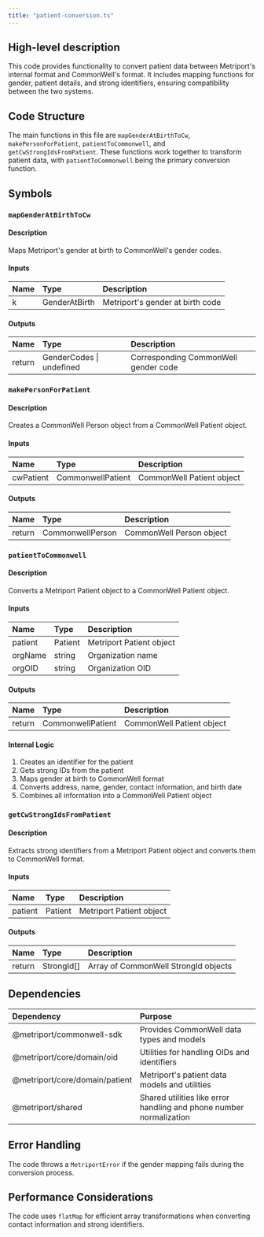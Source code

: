 ```yaml
---
title: "patient-conversion.ts"
---
```


## High-level description
This code provides functionality to convert patient data between Metriport's internal format and CommonWell's format. It includes mapping functions for gender, patient details, and strong identifiers, ensuring compatibility between the two systems.

## Code Structure
The main functions in this file are `mapGenderAtBirthToCw`, `makePersonForPatient`, `patientToCommonwell`, and `getCwStrongIdsFromPatient`. These functions work together to transform patient data, with `patientToCommonwell` being the primary conversion function.

## Symbols

### `mapGenderAtBirthToCw`
#### Description
Maps Metriport's gender at birth to CommonWell's gender codes.

#### Inputs
| Name | Type | Description |
|:-----|:-----|:------------|
| k | GenderAtBirth | Metriport's gender at birth code |

#### Outputs
| Name | Type | Description |
|:-----|:-----|:------------|
| return | GenderCodes \| undefined | Corresponding CommonWell gender code |

### `makePersonForPatient`
#### Description
Creates a CommonWell Person object from a CommonWell Patient object.

#### Inputs
| Name | Type | Description |
|:-----|:-----|:------------|
| cwPatient | CommonwellPatient | CommonWell Patient object |

#### Outputs
| Name | Type | Description |
|:-----|:-----|:------------|
| return | CommonwellPerson | CommonWell Person object |

### `patientToCommonwell`
#### Description
Converts a Metriport Patient object to a CommonWell Patient object.

#### Inputs
| Name | Type | Description |
|:-----|:-----|:------------|
| patient | Patient | Metriport Patient object |
| orgName | string | Organization name |
| orgOID | string | Organization OID |

#### Outputs
| Name | Type | Description |
|:-----|:-----|:------------|
| return | CommonwellPatient | CommonWell Patient object |

#### Internal Logic
1. Creates an identifier for the patient
2. Gets strong IDs from the patient
3. Maps gender at birth to CommonWell format
4. Converts address, name, gender, contact information, and birth date
5. Combines all information into a CommonWell Patient object

### `getCwStrongIdsFromPatient`
#### Description
Extracts strong identifiers from a Metriport Patient object and converts them to CommonWell format.

#### Inputs
| Name | Type | Description |
|:-----|:-----|:------------|
| patient | Patient | Metriport Patient object |

#### Outputs
| Name | Type | Description |
|:-----|:-----|:------------|
| return | StrongId[] | Array of CommonWell StrongId objects |

## Dependencies
| Dependency | Purpose |
|:-----------|:--------|
| @metriport/commonwell-sdk | Provides CommonWell data types and models |
| @metriport/core/domain/oid | Utilities for handling OIDs and identifiers |
| @metriport/core/domain/patient | Metriport's patient data models and utilities |
| @metriport/shared | Shared utilities like error handling and phone number normalization |

## Error Handling
The code throws a `MetriportError` if the gender mapping fails during the conversion process.

## Performance Considerations
The code uses `flatMap` for efficient array transformations when converting contact information and strong identifiers.
